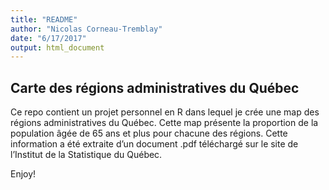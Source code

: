```yaml
---
title: "README"
author: "Nicolas Corneau-Tremblay"
date: "6/17/2017"
output: html_document
---
```


## Carte des régions administratives du Québec
Ce repo contient un projet personnel en R dans lequel je crée une map des régions administratives du Québec. Cette map présente la proportion de la population âgée de 65 ans et plus pour chacune des régions. Cette information a été extraite d'un document .pdf téléchargé sur le site de l'Institut de la Statistique du Québec.

Enjoy!
